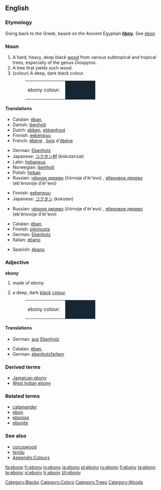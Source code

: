 {{see|Ebony}}
{{wikipedia}}
==English==

===Etymology===
Going back to the Greek, based on the Ancient Egyptian '''[[hbny]]'''. See [[ebon]]

===Noun===
{{en-noun|ebonies}}

# A hard, heavy, deep black [[wood]] from various subtropical and tropical trees, especially of the genus ''Diospyros''.
# A tree that yields such wood.
# (colour) A deep, dark black colour.
#:<table><tr><td>ebony colour: &nbsp;</td><td bgcolor="#162632" width="80">&nbsp; </td></tr></table>

====Translations====
{{trans-top|wood}}
*Catalan: [[èban]], {{m}}
*Danish: [[ibenholt]]
*Dutch: [[ebben]], [[ebbenhout]]
*Finnish: [[eebenpuu]]
*French: [[ébène]] {{f}}, [[bois]] d'[[ébène]] {{m}}
{{trans-mid}}
*German: [[Ebenholz]] {{n}}
*Japanese: [[コクタン]][[材]] (kokutanzai)
*Latin: [[hebaneus]] {{m}}
*Norwegian: [[ibenholt]]
*Polish: [[heban]] {{m}}
*Russian: [[чёрное дерево]] (čórnoje d'ér'evo) {{n}}, [[эбеновое дерево]] (eb'énovoje d'ér'evo) {{n}}
{{trans-bottom}}

{{trans-top|tree}}
*Finnish: [[eebenpuu]]
*Japanese: [[コクタン]] (kokutan)
{{trans-mid}}
*Russian: [[чёрное дерево]] (čórnoje d'ér'evo) {{n}}, [[эбеновое дерево]] (eb'énovoje d'ér'evo) {{n}}
{{trans-bottom}}

{{trans-top|colour}}
*Catalan: [[èban]], {{m}}
*Finnish: [[pikimusta]]
*German: [[Ebenholz]] {{n}}
*Italian: [[ebano]] {{m}}
{{trans-mid}}
*Spanish: [[ébano]] {{m}}
{{trans-bottom}}

===Adjective===
'''ebony'''

# made of ebony
# {{colour}} a deep, dark [[black]] [[color|colour]].
#:<table><tr><td>ebony colour: &nbsp;</td><td bgcolor="#162632" width="80">&nbsp; </td></tr></table>

====Translations====
{{trans-top|made of ebony}}
*German: [[aus]] [[Ebenholz]]
{{trans-mid}}
{{trans-bottom}}

{{trans-top|colour}}
*Catalan: [[èban]], {{m}}
*German: [[ebenholzfarben]]
{{trans-mid}}
{{trans-bottom}}

===Derived terms===
*[[Jamaican ebony]]
*[[West Indian ebony]]

===Related terms===
*[[calamander]]
*[[ebon]]
*[[ebonise]]
*[[ebonite]]

===See also===
*[[cocuswood]]
*[[tendu]]
*[[Wiktionary_Appendix:Colours|Appendix:Colours]]

[[Category:Blacks]]
[[Category:Colors]]
[[Category:Trees]]
[[Category:Woods]]

[[fa:ebony]]
[[fr:ebony]]
[[io:ebony]]
[[ja:ebony]]
[[pl:ebony]]
[[ru:ebony]]
[[fi:ebony]]
[[ta:ebony]]
[[te:ebony]]
[[vi:ebony]]
[[tr:ebony]]
[[zh:ebony]]